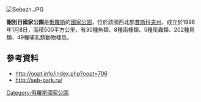 [[Image:Sebezh.JPG|right]]
{{coord|56|16|N|28|30|E|display=title}}

'''謝別日國家公園'''是[[俄羅斯|俄羅斯]]的[[國家公園|國家公園]]，位於該國西北部[[普斯科夫州|普斯科夫州]]，成立於1996年1月8日，面積500平方公里，有30種魚類、8種兩棲類、5種爬蟲類、202種鳥類、49種哺乳類動物棲息。

==參考資料==
* http://oopt.info/index.php?oopt=706 {{Wayback|url=http://oopt.info/index.php?oopt=706 |date=20200618082411 }}
* http://seb-park.ru/ {{Wayback|url=http://seb-park.ru/ |date=20160110084809 }}

{{Russia-geo-stub}}
[[Category:俄羅斯國家公園|Category:俄羅斯國家公園]]
